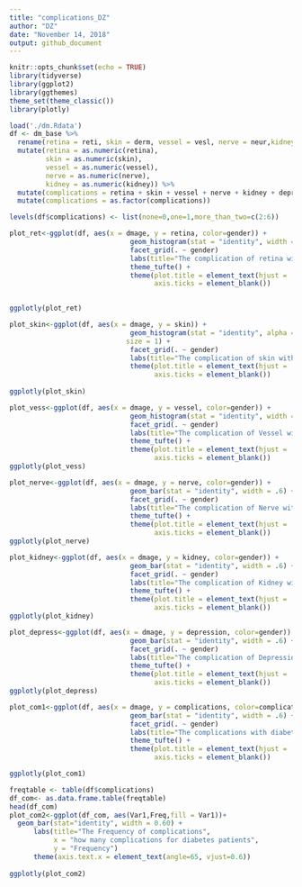 ```yaml
---
title: "complications_DZ"
author: "DZ"
date: "November 14, 2018"
output: github_document
---
```


```r
knitr::opts_chunk$set(echo = TRUE)
library(tidyverse)
library(ggplot2)
library(ggthemes)
theme_set(theme_classic())
library(plotly)
```



```r
load('./dm.Rdata')
df <- dm_base %>% 
  rename(retina = reti, skin = derm, vessel = vesl, nerve = neur,kidney = neph, depression = depress, gender = xingbie ) %>%
  mutate(retina = as.numeric(retina),
         skin = as.numeric(skin),
         vessel = as.numeric(vessel),
         nerve = as.numeric(nerve),
         kidney = as.numeric(kidney)) %>% 
  mutate(complications = retina + skin + vessel + nerve + kidney + depression) %>%
  mutate(complications = as.factor(complications))

levels(df$complications) <- list(none=0,one=1,more_than_two=c(2:6))
```


```r
plot_ret<-ggplot(df, aes(x = dmage, y = retina, color=gender)) + 
                              geom_histogram(stat = "identity", width = .6) +
                              facet_grid(. ~ gender)
                              labs(title="The complication of retina with diabetes age") +
                              theme_tufte() +  
                              theme(plot.title = element_text(hjust = .5), 
                                    axis.ticks = element_blank())
                              

ggplotly(plot_ret)
```


```r

plot_skin<-ggplot(df, aes(x = dmage, y = skin)) + 
                              geom_histogram(stat = "identity", alpha = 0.5, 
                             size = 1) + 
                              facet_grid(. ~ gender)
                              labs(title="The complication of skin with diabetes age") +
                              theme(plot.title = element_text(hjust = .5), 
                                    axis.ticks = element_blank())
  
ggplotly(plot_skin)

```


```r
plot_vess<-ggplot(df, aes(x = dmage, y = vessel, color=gender)) + 
                              geom_histogram(stat = "identity", width = .6) +
                              facet_grid(. ~ gender)
                              labs(title="The complication of Vessel with diabetes age") +
                              theme_tufte() +  
                              theme(plot.title = element_text(hjust = .5), 
                                    axis.ticks = element_blank())
ggplotly(plot_vess)
```


```r
plot_nerve<-ggplot(df, aes(x = dmage, y = nerve, color=gender)) + 
                              geom_bar(stat = "identity", width = .6) +
                              facet_grid(. ~ gender)
                              labs(title="The complication of Nerve with diabetes age") +
                              theme_tufte() +  
                              theme(plot.title = element_text(hjust = .5), 
                                    axis.ticks = element_blank())
ggplotly(plot_nerve)
```


```r

plot_kidney<-ggplot(df, aes(x = dmage, y = kidney, color=gender)) + 
                              geom_bar(stat = "identity", width = .6) +
                              facet_grid(. ~ gender)
                              labs(title="The complication of Kidney with diabetes age") +
                              theme_tufte() +  
                              theme(plot.title = element_text(hjust = .5), 
                                    axis.ticks = element_blank())
ggplotly(plot_kidney)

```


```r
plot_depress<-ggplot(df, aes(x = dmage, y = depression, color=gender)) + 
                              geom_bar(stat = "identity", width = .6) +
                              facet_grid(. ~ gender)
                              labs(title="The complication of Depression with diabetes age") +
                              theme_tufte() +  
                              theme(plot.title = element_text(hjust = .5), 
                                    axis.ticks = element_blank())
ggplotly(plot_depress)
```


```r
 

plot_com1<-ggplot(df, aes(x = dmage, y = complications, color=complications)) + 
                              geom_bar(stat = "identity", width = .6) +
                              facet_grid(. ~ gender)
                              labs(title="The complications with diabetes age") +
                              theme_tufte() +  
                              theme(plot.title = element_text(hjust = .5), 
                                    axis.ticks = element_blank())

ggplotly(plot_com1)
```


```r
freqtable <- table(df$complications)
df_com<- as.data.frame.table(freqtable)
head(df_com)
plot_com2<-ggplot(df_com, aes(Var1,Freq,fill = Var1))+
  geom_bar(stat="identity", width = 0.60) + 
      labs(title="The Frequency of complications", 
           x = "how many complications for diabetes patients",
           y = "Frequency")
      theme(axis.text.x = element_text(angle=65, vjust=0.6))
      
ggplotly(plot_com2)
```

